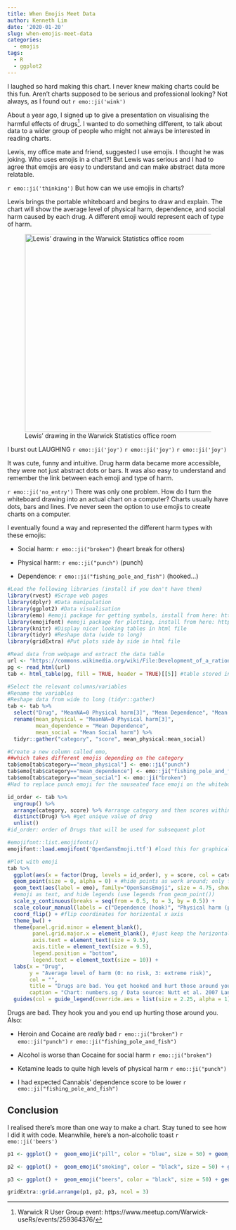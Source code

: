 ```yaml
---
title: When Emojis Meet Data
author: Kenneth Lim
date: '2020-01-20'
slug: when-emojis-meet-data
categories:
  - emojis
tags:
  - R
  - ggplot2
---
```

I laughed so hard making this chart. I never knew making charts could be this fun. Aren't charts supposed to be serious and professional looking? Not always, as I found out `r emo::ji('wink')` 

About a year ago, I signed up to give a presentation on visualising the harmful effects of drugs^[Warwick R User Group event: https://www.meetup.com/Warwick-useRs/events/259364376/]. I wanted to do something different, to talk about data to a wider group of people who might not always be interested in reading charts.

Lewis, my office mate and friend, suggested I use emojis. I thought he was joking. Who uses emojis in a chart?! But Lewis was serious and I had to agree that emojis are easy to understand and can make abstract data more relatable.

`r emo::ji('thinking')` But how can we use emojis in charts?

Lewis brings the portable whiteboard and begins to draw and explain. The chart will show the average level of physical harm, dependence, and social harm caused by each drug. A different emoji would represent each of type of harm. 

<p style="text-align:center;">
![Lewis' drawing in the Warwick Statistics office room](https://warwick.ac.uk/fac/sci/statistics/staff/research_students/lim/img_5542.jpg){width=450px}
</p>

I burst out LAUGHING `r emo::ji('joy')` `r emo::ji('joy')` `r emo::ji('joy')`

It was cute, funny and intuitive. Drug harm data became more accessible, they were not just abstract dots or bars. It was also easy to understand and remember the link between each emoji and type of harm.

`r emo::ji('no_entry')` There was only one problem. How do I turn the whiteboard drawing into an actual chart on a computer? Charts usually have dots, bars and lines. I've never seen the option to use emojis to create charts on a computer.

I eventually found a way and represented the different harm types with these emojis:

+ Social harm: `r emo::ji("broken")` (heart break for others)

+ Physical harm: `r emo::ji("punch")` (punch)

+ Dependence: `r emo::ji("fishing_pole_and_fish")` (hooked...)

```r
#Load the following libraries (install if you don't have them)
library(rvest) #Scrape web pages
library(dplyr) #Data manipulation
library(ggplot2) #Data visualisation
library(emo) #emoji package for getting symbols, install from here: https://github.com/hadley/emo
library(emojifont) #emoji package for plotting, install from here: https://github.com/GuangchuangYu/emojifont
library(knitr) #Display nicer looking tables in html file
library(tidyr) #Reshape data (wide to long)
library(gridExtra) #Put plots side by side in html file

#Read data from webpage and extract the data table
url <- "https://commons.wikimedia.org/wiki/File:Development_of_a_rational_scale_to_assess_the_harm_of_drugs_of_potential_misuse_(physical_harm_and_dependence,_NA_free_means).svg#Data"
pg <- read_html(url)
tab <- html_table(pg, fill = TRUE, header = TRUE)[[5]] #table stored in the 5th element of the list (visual inspection)
```

```r
#Select the relevant columns/variables
#Rename the variables
#Reshape data from wide to long (tidyr::gather)
tab <- tab %>%
  select("Drug", "MeanNA=0 Physical harm[3]", "Mean Dependence", "Mean Social harm") %>%
  rename(mean_physical = "MeanNA=0 Physical harm[3]",
         mean_dependence = "Mean Dependence",
         mean_social = "Mean Social harm") %>% 
  tidyr::gather("category", "score", mean_physical:mean_social)

#Create a new column called emo, 
##which takes different emojis depending on the category
tab$emo[tab$category=="mean_physical"] <- emo::ji("punch")
tab$emo[tab$category=="mean_dependence"] <- emo::ji("fishing_pole_and_fish")
tab$emo[tab$category=="mean_social"] <- emo::ji("broken")
#Had to replace punch emoji for the nauseated face emoji on the whiteboard
```

```r
id_order <- tab %>%
  ungroup() %>%
  arrange(category, score) %>% #arrange category and then scores within
  distinct(Drug) %>% #get unique value of drug
  unlist()
#id_order: order of Drugs that will be used for subsequent plot

#emojifont::list.emojifonts()
emojifont::load.emojifont('OpenSansEmoji.ttf') #load this for graphical display

#Plot with emoji
tab %>%
  ggplot(aes(x = factor(Drug, levels = id_order), y = score, col = category)) +
  geom_point(size = 0, alpha = 0) + #hide points as work around; only for legend purposes
  geom_text(aes(label = emo), family="OpenSansEmoji", size = 4.75, show.legend = FALSE) +
  #emoji as text, and hide legends (use legends from geom_point())
  scale_y_continuous(breaks = seq(from = 0.5, to = 3, by = 0.5)) +
  scale_colour_manual(labels = c("Dependence (hook)", "Physical harm (punch)", "Social harm (heart)"), values = c("blue", "black", "red")) + #change labels and colours manually
  coord_flip() + #flip coordinates for horizontal x axis
  theme_bw() +
  theme(panel.grid.minor = element_blank(),
        panel.grid.major.x = element_blank(), #just keep the horizontal grid lines
        axis.text = element_text(size = 9.5),
        axis.title = element_text(size = 9.5),
        legend.position = "bottom",
        legend.text = element_text(size = 10)) +
  labs(x = "Drug",
       y = "Average level of harm (0: no risk, 3: extreme risk)",
       col = "",
       title = "Drugs are bad. You get hooked and hurt those around you.",
       caption = "Chart: numbers.sg / Data source: Nutt et al. 2007 Lancet") +
  guides(col = guide_legend(override.aes = list(size = 2.25, alpha = 1))) #Legend: increase size and transparency of points
```

Drugs are bad. They hook you and you end up hurting those around you. Also:

+ Heroin and Cocaine are _really_ bad `r emo::ji("broken")` `r emo::ji("punch")` `r emo::ji("fishing_pole_and_fish")`

+ Alcohol is worse than Cocaine for social harm `r emo::ji("broken")`

+ Ketamine leads to quite high levels of physical harm `r emo::ji("punch")`

+ I had expected Cannabis' dependence score to be lower `r emo::ji("fishing_pole_and_fish")`

## Conclusion

I realised there's more than one way to make a chart. Stay tuned to see how I did it with code. Meanwhile, here's a non-alcoholic toast `r emo::ji('beers')`

```r

p1 <- ggplot() +  geom_emoji("pill", color = "blue", size = 50) + geom_fontawesome("fa-ban", color='red', size = 45) + theme_void()

p2 <- ggplot() +  geom_emoji("smoking", color = "black", size = 50) + geom_fontawesome("fa-ban", color='red', size = 45) + theme_void()

p3 <- ggplot() +  geom_emoji("beers", color = "black", size = 50) + geom_fontawesome("fa-ban", color='red', size = 40) + theme_void()

gridExtra::grid.arrange(p1, p2, p3, ncol = 3)
```